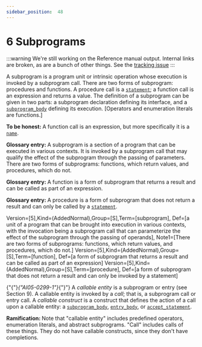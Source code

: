 ---
sidebar_position:  48
---

# 6 Subprograms

:::warning
We're still working on the Reference manual output.  Internal links are broken,
as are a bunch of other things.
See the [tracking issue](https://github.com/ada-lang-io/ada-lang-io/issues/20)
:::


<p>A subprogram is a program unit or intrinsic operation whose execution is invoked by a subprogram call. There are two forms of subprogram: procedures and functions. A procedure call is a <code><a href="./AA-5.1#S0167">statement</a></code>; a function call is an expression and returns a value. The definition of a subprogram can be given in two parts: a subprogram declaration defining its interface, and a <code><a href="./AA-6.3#S0216">subprogram_body</a></code> defining its execution. [Operators and enumeration literals are functions.] </p>
<p><strong>To be honest: </strong>A function call is an expression, but more specifically it is a <code><a href="./AA-4.1#S0091">name</a></code>. </p>
<p><strong>Glossary entry: </strong>A subprogram is a section of a program that can be executed in various contexts. It is invoked by a subprogram call that may qualify the effect of the subprogram through the passing of parameters. There are two forms of subprograms: functions, which return values, and procedures, which do not.</p>
<p><strong>Glossary entry: </strong>A function is a form of subprogram that returns a result and can be called as part of an expression.</p>
<p><strong>Glossary entry: </strong>A procedure is a form of subprogram that does not return a result and can only be called by a <code><a href="./AA-5.1#S0167">statement</a></code>.</p>
<p>Version=[5],Kind=(AddedNormal),Group=[S],Term=[subprogram], Def=[a unit of a program that can be brought into execution in various contexts, with the invocation being a subprogram call that can parameterize the effect of the subprogram through the passing of operands], Note1=[There are two forms of subprograms: functions, which return values, and procedures, which do not.] Version=[5],Kind=(AddedNormal),Group=[S],Term=[function], Def=[a form of subprogram that returns a result and can be called as part of an expression] Version=[5],Kind=(AddedNormal),Group=[S],Term=[procedure], Def=[a form of subprogram that does not return a result and can only be invoked by a statement]</p>
<p>{"{"}<em>{"AI05-0299-1"}</em>{"}"} A <em>callable entity</em> is a subprogram or entry (see Section 9). A callable entity is invoked by a <em>call</em>; that is, a subprogram call or entry call. A <em>callable construct</em> is a construct that defines the action of a call upon a callable entity: a <code><a href="./AA-6.3#S0216">subprogram_body</a></code>, <code><a href="./AA-9.5#S0260">entry_body</a></code>, or <code><a href="./AA-9.5#S0258">accept_statement</a></code>. </p>
<p><strong>Ramification: </strong>Note that "callable entity" includes predefined operators, enumeration literals, and abstract subprograms. "Call" includes calls of these things. They do not have callable constructs, since they don't have completions. </p>
